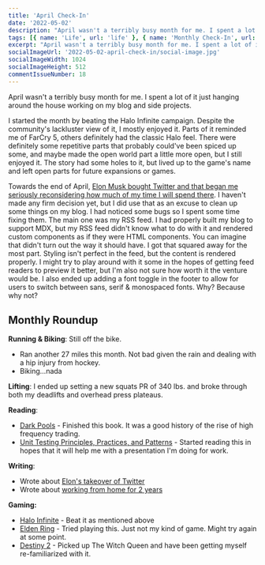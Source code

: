 ```yaml
---
title: 'April Check-In'
date: '2022-05-02'
description: "April wasn't a terribly busy month for me. I spent a lot of it just hanging around the house working on my blog and side projects."
tags: [{ name: 'Life', url: 'life' }, { name: 'Monthly Check-In', url: 'monthly-check-in' }, { name: 'Video Games', url: 'video-games' }]
excerpt: "April wasn't a terribly busy month for me. I spent a lot of it just hanging around the house working on my blog and side projects."
socialImageUrl: '2022-05-02-april-check-in/social-image.jpg'
socialImageWidth: 1024
socialImageHeight: 512
commentIssueNumber: 18
---
```


April wasn't a terribly busy month for me. I spent a lot of it just hanging around the house working on my blog and side projects.

I started the month by beating the Halo Infinite campaign. Despite the community's lackluster view of it, I mostly enjoyed it. Parts of it reminded me of FarCry 5, others definitely had the classic Halo feel. There were definitely some repetitive parts that probably could've been spiced up some, and maybe made the open world part a little more open, but I still enjoyed it. The story had some holes to it, but lived up to the game's name and left open parts for future expansions or games.

Towards the end of April, [Elon Musk bought Twitter and that began me seriously reconsidering how much of my time I will spend there](https://kpwags.com/posts/2022/04/26/there-goes-the-neighborhood). I haven't made any firm decision yet, but I did use that as an excuse to clean up some things on my blog. I had noticed some bugs so I spent some time fixing them. The main one was my RSS feed. I had properly built my blog to support MDX, but my RSS feed didn't know what to do with it and rendered custom components as if they were HTML components. You can imagine that didn't turn out the way it should have. I got that squared away for the most part. Styling isn't perfect in the feed, but the content is rendered properly. I might try to play around with it some in the hopes of getting feed readers to preview it better, but I'm also not sure how worth it the venture would be. I also ended up adding a font toggle in the footer to allow for users to switch between sans, serif & monospaced fonts. Why? Because why not?

## Monthly Roundup

**Running & Biking**: Still off the bike.

- Ran another 27 miles this month. Not bad given the rain and dealing with a hip injury from hockey.
- Biking...nada

**Lifting**: I ended up setting a new squats PR of 340 lbs. and broke through both my deadlifts and overhead press plateaus.

**Reading**:

- <a href="https://bookshop.org/books/dark-pools-the-rise-of-the-machine-traders-and-the-rigging-of-the-u-s-stock-market/9780307887184" target="_blank" rel="noreferrer nofollow">Dark Pools</a> - Finished this book. It was a good history of the rise of high frequency trading.
- <a href="https://www.manning.com/books/unit-testing" target="_blank" rel="noreferrer nofollow">Unit Testing Principles, Practices, and Patterns</a> - Started reading this in hopes that it will help me with a presentation I'm doing for work.

**Writing**:

- Wrote about [Elon's takeover of Twitter](https://kpwags.com/posts/2022/04/26/there-goes-the-neighborhood)
- Wrote about [working from home for 2 years](https://kpwags.com/posts/2022/04/28/two-years-of-remote-work)

**Gaming:**

- <a href="https://www.xbox.com/en-US/games/halo-infinite" target="_blank" rel="noreferrer nofollow">Halo Infinite</a> - Beat it as mentioned above
- <a href="https://www.bandainamcoent.com/games/elden-ring" target="_blank" rel="noreferrer nofollow">Elden Ring</a> - Tried playing this. Just not my kind of game. Might try again at some point.
- <a href="https://www.bungie.net/7/en/Destiny/WitchQueen" target="_blank" rel="noreferrer nofollow">Destiny 2</a> - Picked up The Witch Queen and have been getting myself re-familiarized with it.